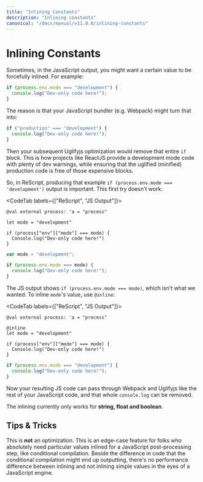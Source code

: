 ```yaml
---
title: "Inlining Constants"
description: "Inlining constants"
canonical: "/docs/manual/v11.0.0/inlining-constants"
---
```


# Inlining Constants

Sometimes, in the JavaScript output, you might want a certain value to be forcefully inlined. For example:

```js
if (process.env.mode === "development") {
  console.log("Dev-only code here!");
}
```

The reason is that your JavaScript bundler (e.g. Webpack) might turn that into:

```js
if ("production" === "development") {
  console.log("Dev-only code here!");
}
```

Then your subsequent Uglifyjs optimization would remove that entire `if` block. This is how projects like ReactJS provide a development mode code with plenty of dev warnings, while ensuring that the uglified (minified) production code is free of those expensive blocks.

So, in ReScript, producing that example `if (process.env.mode === 'development')` output is important. This first try doesn't work:

<CodeTab labels={["ReScript", "JS Output"]}>

```res example
@val external process: 'a = "process"

let mode = "development"

if (process["env"]["mode"] === mode) {
  Console.log("Dev-only code here!")
}
```

```js
var mode = "development";

if (process.env.mode === mode) {
  console.log("Dev-only code here!");
}
```

</CodeTab>

The JS output shows `if (process.env.mode === mode)`, which isn't what we wanted. To inline `mode`'s value, use `@inline`:

<CodeTab labels={["ReScript", "JS Output"]}>

```res example
@val external process: 'a = "process"

@inline
let mode = "development"

if (process["env"]["mode"] === mode) {
  Console.log("Dev-only code here!")
}
```

```js
if (process.env.mode === "development") {
  console.log("Dev-only code here!");
}
```

</CodeTab>

Now your resulting JS code can pass through Webpack and Uglifyjs like the rest of your JavaScript code, and that whole `console.log` can be removed.

The inlining currently only works for **string, float and boolean**.

## Tips & Tricks

This is **not** an optimization. This is an edge-case feature for folks who absolutely need particular values inlined for a JavaScript post-processing step, like conditional compilation. Beside the difference in code that the conditional compilation might end up outputting, there's no performance difference between inlining and not inlining simple values in the eyes of a JavaScript engine.
